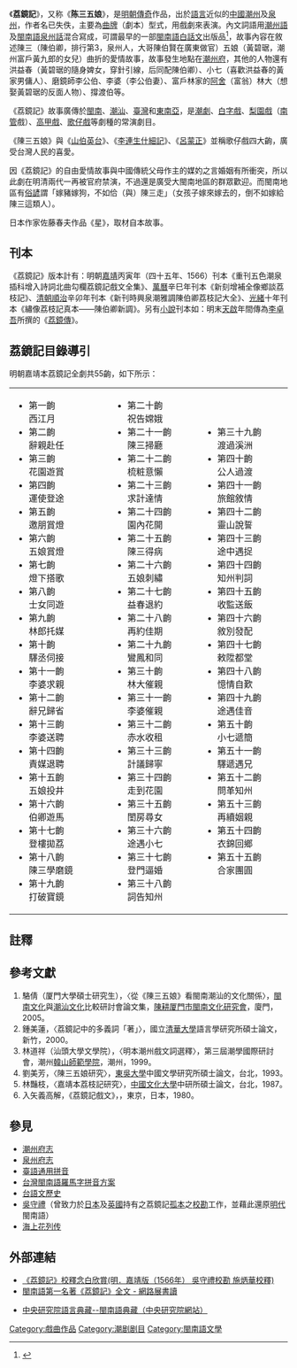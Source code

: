 {{Infobox Hokkien name
| title                =荔鏡記
| hanji                =荔鏡記
| poj                  =Nāi-kèng-kì, Lē-kèng-kì
| hanlo                =
| tl                   =Nāi-kìng-kì
| bp                   =Nâigìng-gì
| hongim               =ㄋㄞ⊦ㄍㄧㄥᒻㄍㄧᒻ
| hokkienipa           =
|
| othername1           =別名
| hanji1               =陳三五娘
| poj1                 =Tân Saⁿ Gō͘-niû
| hanlo1               =
| tl1                  =Tân Sann Gōo-niû
| bp1                  =Dán Sna Ggôoiú
| hongim1              =ㄉㄢˊㄙㆩㆣㆦ⊦ㄋㄧㄨˊ
| hokkienipa1          =
}}

《'''荔鏡記'''》，又称《'''陈三五娘'''》，是[[明朝|明朝]][[傳奇|傳奇]]作品，出於[[語言|語言]]近似的[[中國|中國]][[潮州|潮州]]及[[泉州|泉州]]，作者名已失佚，主要為[[曲牌|曲牌]]（劇本）型式，用戲劇來表演。內文詞語用[[潮州語|潮州語]]及[[閩南語|閩南語]][[泉州話|泉州話]]混合寫成，可謂最早的一部[[台語文|閩南語白話文]]出版品<ref>{{cite news|url=http://qzxw.qzwb.com/gb/content/2010-06/10/content_3359210.htm|title=集<陈三五娘>4孤本 <荔镜记荔枝记四种>出版|author=陈智勇|date=2010-06-10|publisher=泉州晚报|language=zh-hans|accessdate=2010-06-12|archive-url=https://web.archive.org/web/20130927005312/http://qzxw.qzwb.com/gb/content/2010-06/10/content_3359210.htm|archive-date=2013-09-27|dead-url=yes}}</ref>，故事內容在敘述陳三（陳伯卿，排行第3，泉州人，大哥陳伯賢在廣東做官）五娘（黃碧琚，潮州富戶黃九郎的女兒）曲折的愛情故事，故事發生地點在[[潮州府|潮州府]]，其他的人物還有洪益春（黃碧琚的隨身婢女，穿針引線，后同配陳伯卿）、小七（喜歡洪益春的黃家男傭人）、磨鏡師李公伯、李婆（李公伯妻）、富戶林家的[[阿舍|阿舍]]（富翁）林大（想娶黃碧琚的反面人物）、撐渡伯等。

《荔鏡記》故事廣傳於[[閩南|閩南]]、[[潮汕|潮汕]]、[[臺灣|臺灣]]和[[東南亞|東南亞]]，是[[潮劇|潮劇]]、[[白字戲|白字戲]]、[[梨園戲|梨園戲]]（[[南管|南管]]戲）、[[高甲戲|高甲戲]]、[[歌仔戲|歌仔戲]]等劇種的常演劇目。

《陳三五娘》與《[[山伯英台|山伯英台]]》、《[[李連生什細記|李連生什細記]]》、《[[呂蒙正|呂蒙正]]》並稱歌仔戲四大齣，廣受台灣人民的喜愛。

因《荔鏡記》的自由愛情故事與中國傳統父母作主的媒妁之言婚姻有所衝突，所以此劇在明清兩代一再被官府禁演，不過還是廣受大閩南地區的群眾歡迎。而閩南地區有[[諺語|俗諺]]謂「嫁豬嫁狗，不如佮（與）陳三走」（女孩子嫁來嫁去的，倒不如嫁給陳三這類人）。

日本作家佐藤春夫作品《星》，取材自本故事。

==刊本==
《荔鏡記》版本計有：明朝[[嘉靖|嘉靖]]丙寅年（四十五年、1566）刊本《重刊五色潮泉插科增入詩詞北曲勾欄荔鏡記戲文全集》、[[萬曆|萬曆]]辛巳年刊本《新刻增補全像鄉談荔枝記》、[[清朝|清朝]][[順治|順治]]辛卯年刊本《新刊時興泉潮雅調陳伯卿荔枝記大全》、[[光緒|光緒]]十年刊本《繡像荔枝記真本——陳伯卿新調》。另有[[小說|小說]]刊本如：明末[[天啟|天啟]]年間傳為[[李卓吾|李卓吾]]所撰的《[[荔鏡傳|荔鏡傳]]》。

==荔鏡記目錄導引==
明朝嘉靖本荔鏡記全劇共55齣，如下所示：

{|width="100%"
|valign="top"|
*第一齣　　　　　西江月 
*第二齣　　　　　辭親赴任  
*第三齣　　　　　花園遊賞  
*第四齣　　　　　運使登途  
*第五齣　　　　　邀朋賞燈  
*第六齣　　　　　五娘賞燈  
*第七齣　　　　　燈下搭歌  
*第八齣　　　　　士女同遊  
*第九齣　　　　　林郎托媒  
*第十齣　　　　　驛丞伺接  
*第十一齣　　　　李婆求親  
*第十二齣　　　　辭兄歸省  
*第十三齣　　　　李婆送聘  
*第十四齣　　　　責媒退聘  
*第十五齣　　　　五娘投井  
*第十六齣　　　　伯卿遊馬  
*第十七齣　　　　登樓拋荔  
*第十八齣　　　　陳三學磨鏡 
*第十九齣　　　　打破寶鏡
|valign="top"|
*第二十齣　　　　祝告嫦娥  
*第二十一齣　　　陳三掃廳  
*第二十二齣　　　梳粧意懶  
*第二十三齣　　　求計達情  
*第二十四齣　　　園內花開  
*第二十五齣　　　陳三得病  
*第二十六齣　　　五娘刺繡  
*第二十七齣　　　益春退約  
*第二十八齣　　　再約佳期  
*第二十九齣　　　鸞鳳和同  
*第三十齣　　　　林大催親  
*第三十一齣　　　李婆催親  
*第三十二齣　　　赤水收租 
*第三十三齣　　　計議歸寧  
*第三十四齣　　　走到花園  
*第三十五齣　　　閨房尋女  
*第三十六齣　　　途遇小七  
*第三十七齣　　　登門逼婚  
*第三十八齣　　　詞告知州
|valign="top"|
*第三十九齣　　　渡過溪洲  
*第四十齣　　　　公人過渡  
*第四十一齣　　　旅館敘情  
*第四十二齣　　　靈山說誓  
*第四十三齣　　　途中遇捉  
*第四十四齣　　　知州判詞  
*第四十五齣　　　收監送飯  
*第四十六齣　　　敘別發配  
*第四十七齣　　　敕陞都堂  
*第四十八齣　　　憶情自歎  
*第四十九齣　　　途遇佳音  
*第五十齣　　　　小七遞簡  
*第五十一齣　　　驛遞遇兄  
*第五十二齣　　　問革知州  
*第五十三齣　　　再續姻親  
*第五十四齣　　　衣錦回鄉  
*第五十五齣　　　合家團圓
|}

==註釋==
{{refbegin}}
{{reflist}}
{{refend}}

==參考文獻==
{{refbegin|2}}
#駱倩（厦門大學碩士研究生），〈從《陳三五娘》看閩南潮汕的文化關係〉，[[閩南文化|閩南文化]]與[[潮汕文化|潮汕文化]]比較研討會論文集，[[陳耕厦門市閩南文化研究會|陳耕厦門市閩南文化研究會]]，廈門，2005。
#鍾美蓮，〈荔鏡記中的多義詞「著」〉，國立[[清華大學|清華大學]]語言學研究所碩士論文，新竹，2000。
#林道祥（汕頭大學文學院），〈明本潮州戲文詞選釋〉，第三屆潮學國際研討會，潮州[[韓山師範學院|韓山師範學院]]，潮州，1999。
#劉美芳，〈陳三五娘研究〉，[[東吳大學_(台灣)|東吳大學]]中國文學研究所碩士論文，台北，1993。
#林豔枝，〈嘉靖本荔枝記研究〉，[[中國文化大學|中國文化大學]]中研所碩士論文，台北，1987。
#入矢義高解，《荔鏡記戲文》，{{link-ja|八木書店|八木書店}}，東京，日本，1980。
{{refend}}

==參見==
{{div col|2}}
*[[潮州府志|潮州府志]]
*[[泉州府志|泉州府志]]
*[[臺語通用拼音|臺語通用拼音]]
*[[台灣閩南語羅馬字拼音方案|台灣閩南語羅馬字拼音方案]]
*[[台語文歷史|台語文歷史]]
*[[吳守禮|吳守禮]]（曾致力於[[日本|日本]]及[[英國|英國]]持有之荔鏡記[[孤本|孤本]]之[[校勘|校勘]]工作，並藉此還原[[明代|明代]]閩南語）
*[[海上花列传|海上花列传]]
{{div col end}}

==外部連結==
*[https://taiwanopera.moc.gov.tw/index/zh-tw/MirrorVideo 《荔鏡記》校釋念白欣賞(明．嘉靖版（1566年） 吳守禮校勘 施炳華校釋)] {{Wayback|url=https://taiwanopera.moc.gov.tw/index/zh-tw/MirrorVideo |date=20190924150728 }}
*[http://cls.lib.ntu.edu.tw/LM/origin1/all_Text.ASP 閩南語第一名著《荔鏡記》全文 - 網路展書讀] {{Wayback|url=http://cls.lib.ntu.edu.tw/LM/origin1/all_Text.ASP |date=20190924154442 }}

*[http://SouthernMin.sinica.edu.tw 中央研究院語言典藏--閩南語典藏（中央研究院網站）] {{Wayback|url=http://southernmin.sinica.edu.tw/ |date=20160102201546 }}

[[Category:戲曲作品|Category:戲曲作品]]
[[Category:潮剧剧目|Category:潮剧剧目]]
[[Category:閩南語文學|Category:閩南語文學]]